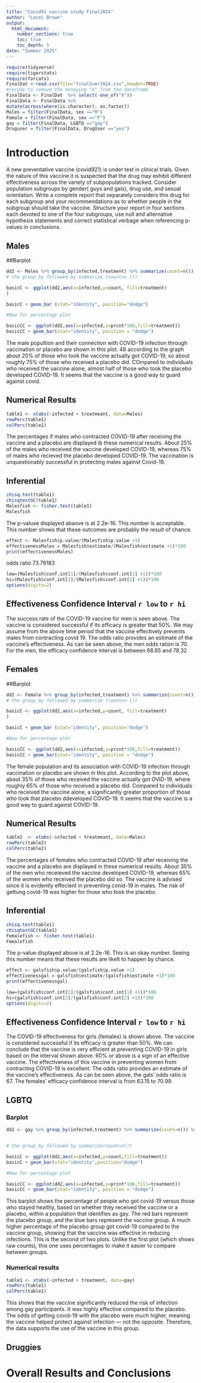```yaml
---
title: "Covid91 vaccine study Final2024"
author: "Lacei Brown"
output: 
  html_document:
    number_sections: true
    toc: true
    toc_depth: 5
date: "Summer 2025" 
---
```


```r
require(tidyverse)
require(tigerstats)
require(forcats)
FinalDat <-read.csv(file="finalSumr2024.csv",header=TRUE)
#recode to remove the annoying "X" from the dataframe
FinalData <- FinalDat  %>% select(-one_of("X"))
FinalData <- FinalData %>%
mutate(across(where(is.character), as.factor))
Males = filter(FinalData, sex =="M")
Female = filter(FinalData, sex =="F")
gay = filter(FinalData, LGBTQ =="gay")
Druguser = filter(FinalData, DrugUser =="yes")
```

# Introduction

A new  preventative vaccine (covid921) is under test in clinical trials. Given the nature of this vaccine it is suspected that the drug may exhibit different effectiveness across the variety of subpopulations tracked. Consider population subgroups by gender( guys and gals), drug use, and sexual orientation. Write a complete report that separately considers this drug for each subgroup and your recommendations as to whether people in the subgroup should take the vaccine. Structure your report in four sections each devoted to one of the four subgroups, use null and alternative hypothesis statements and correct statistical verbage when referencing p-values in conclusions.

## Males

##Barplot
```r
dd2 <- Males %>% group_by(infected,treatment) %>% summarize(count=n()) %>% mutate(prcnt=count/ sum(count))
# the group_by followed by summarize (count=n ())

basicC <- ggplot(dd2,aes(x=infected,y=count, fill=treatment)
)

basicC + geom_bar (stat="identity", position="dodge")

#Now for percentage plot

basicCC <- ggplot(dd2,aes(x=infected,y=prcnt*100,fill=treatment))
basicCC + geom_bar(stat="identity", position = "dodge")
```

The male popultion and their connection with COVID-19 infection through vaccination or placebo are shown in this plot. 48 according to the graph about 25% of those who took the vaccine actually got COVID-19, so about roughly 75% of those who received a placebo did. COmpared to individuals who received the vaccine alone, almost half of those who took the placebo developed COVID-19. It seems that the vaccine is a good way to guard against covid.

## Numerical Results

```r
table1 <- xtabs(~infected + treatmeant, data=Males)
rowPerc(table1)
colPerc(table1)
```


The percentages if males who contracted COVID-19 after receiving the vaccine and a placebo are displayed ib these numerical results. About 25% of the males who received the vaccine developed COVID-19, whereas 75% of males who recieved the placebo developed COVID-19. The vaccination is unquestionably successful in protecting males against Covid-19.

## Inferential

```r
chisq.test(table1)
chisqtestGC(table1)
Malesfish <- fisher.test(table1)
Malesfish
```

The p-valuse displayed abaove is at 2.2e-16. This number is acceptable. This number shows that these outcomes are probably the result of chance.


```r
effect <- Malesfish$p.value/(Malesfish$p.value +1)
effectivenessMales = Malesfish$estimate/(Malesfish$estimate +1)*100
print(effectivenessMales)
```

odds ratio 73.79183

```r
low=(Malesfish$conf.int[1]/(Malesfish$conf.int[1] +1))*100
hi=(Malesfish$conf.int[2]/(Malesfish$conf.int[2] +1))*100
options(digits=2)
```

## Effectiveness Confidence Interval `r low`  to `r hi`

The success rate of the COVID-19 vaccine for men is seen above. The vaccine is considered successful if its efficacy is greater that 50%. We may assume from the above time period that the vaccine effectively prevents males from contracting covid 19. The odds ratio provides an estimate of the vaccine's effectiveness. As can be seen above, the men odds ration is 70. For the men, the efficacy confidence interval is between 68.85 and 78.32


## Females

##Barplot

```r
dd2 <- Female %>% group_by(infected,treatment) %>% summarize(count=n()) %>% mutate(prcnt=count/ sum(count))
# the group_by followed by summarize (count=n ())

basicC <- ggplot(dd2,aes(x=infected,y=count, fill=treatment)
)

basicC + geom_bar (stat="identity", position="dodge")

#Now for percentage plot

basicCC <- ggplot(dd2,aes(x=infected,y=prcnt*100,fill=treatment))
basicCC + geom_bar(stat="identity", position = "dodge")
```

The female population and its association with COVID-19 infection through vaccination or placebo are shown in this plot. According to the plot above, about 35% of those who received the vaccine actually got OVID-19, where roughly 65% of those who received a placebo did. Compared to individuals who received the vaccine alone, a significantly greater proportion of those who took that placebo ddeveloped COVID-19. It seems that the vaccine is a good way to guard against COVID-19.

## Numerical Results

```r
table2  <- xtabs(~infected + treatmeant, data=Males)
rowPerc(table2)
colPerc(table2)
```

The percentages of females who contracted COVID-19 after receiving the vaccine and a placebo are displayed in these numerical results. About 35% of the men who receieved the vaccine developed COVID-19, whereas 65% of the women who received the placebo did so. The vaccine is advised since it is evidently effecient in preventing conid-19 in males. The risk of gettung covid-19 was higher for those who took the placebo.

## Inferential

```r
chisq.test(table1)
chisqtestGC(table1)
Femalefish <- fisher.test(table1)
Femalefish
```  

The p-value displayed above is at 2.2e-16. This is an okay number. Seeing this number means that these results are likelt to happen by chance.

```r
effect <- galsfish$p.value/(galsfish$p.value +1)
effectivenessgal = galsfish$estimate/(galsfish$estimate +1)*100
print(effectivenessgal)
```

```r
low=(galsfish$conf.int[1]/(galsfish$conf.int[1] +1))*100
hi=(galsfish$conf.int[2]/(galsfish$conf.int[2] +1))*100
options(digits=2)
```

## Effectiveness Confidence Interval `r low`  to `r hi`

The COVID-19 effectiveness for girls (females) is shown above. The vaccine is considered successful if its efficacy is greater than 50%. We can conclude that the vaccine is very efficient at preventing COVID-19 in girls based on the interval shown above. 60% or above is a sign of an effective vaccine. The effectiveness of this vaccine in preventing women from contracting COVID-19 is excellent. The odds ratio provides an estimate of the vaccine's effectiveness. As can be seen above, the gals' odds ratio is 67. The females' efficacy confidence interval is from 63.15 to 70.99.

## LGBTQ

### Barplot

```r
dd2 <- gay %>% group_by(infected,treatment) %>% summarize(count=n()) %>% mutate(prcnt=count/sum(count))


# the group_by followed by summarize(count=n())

basicC <- ggplot(dd2,aes(x=infected,y=count,fill=treatment))
basicC + geom_bar(stat="identity",position="dodge")

#Now for percentage plot

basicCC <- ggplot(dd2,aes(x=infected,y=prcnt*100,fill=treatment)) 
basicCC + geom_bar(stat="identity", position = "dodge")
```

This barplot shows the percentage of people who got covid-19 versus those who stayed healthy, based on whether they received the vaccine or a placebo, within a population that identifies as gay. The red bars represent the placebo group, and the blue bars represent the vaccine group. A much higher percentage of the placebo group got covid-19 compared to the vaccine group, showing that the vaccine was effective in reducing infections. This is the second of two plots. Unlike the first plot (which shows raw counts), this one uses percentages to make it easier to compare between groups.

### Numerical results

```r
table1 <- xtabs(~infected + treatment, data=gay)
rowPerc(table1)
colPerc(table1)
```

This shows that the vaccine significantly reduced the risk of infection among gay participants. It was highly effective compared to the placebo. The odds of getting covid-19 with the placebo were much higher, meaning the vaccine helped protect against infection — not the opposite. Therefore, the data supports the use of the vaccine in this group.



## Druggies


# Overall Results and Conclusions
